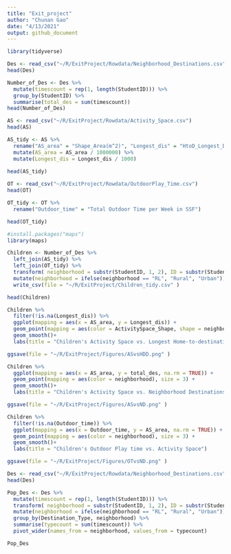 ```yaml
---
title: "Exit_project"
author: "Chunan Gao"
date: "4/13/2021"
output: github_document
---
```


```r
library(tidyverse)
```


```r
Des <- read_csv("~/R/ExitProject/Rowdata/Neighborhood_Destinations.csv")
head(Des)
```
```r
Number_of_Des <- Des %>% 
  mutate(timescount = rep(1, length(StudentID))) %>% 
  group_by(StudentID) %>% 
  summarise(total_des = sum(timescount))
head(Number_of_Des)
```
```r
AS <- read_csv("~/R/ExitProject/Rowdata/Activity_Space.csv")
head(AS)
```

```r
AS_tidy <- AS %>% 
  rename("AS_area" = "Shape_Area(m^2)", "Longest_dis" = "HtoD_Longest_Distance(m)") %>% 
  mutate(AS_area = AS_area / 1000000) %>% 
  mutate(Longest_dis = Longest_dis / 1000) 
  
head(AS_tidy)
```


```r
OT <- read_csv("~/R/ExitProject/Rowdata/OutdoorPlay_Time.csv")
head(OT)
```

```r
OT_tidy <- OT %>% 
  rename("Outdoor_time" = "Total Outdoor Time per Week in SSF")

head(OT_tidy)
```



```r
#install.packages("maps")
library(maps) 
```

```r
Children <- Number_of_Des %>%
  left_join(AS_tidy) %>% 
  left_join(OT_tidy) %>% 
  transform( neighborhood = substr(StudentID, 1, 2), ID = substr(StudentID, 3, 5)) %>% 
  mutate(neighborhood = ifelse(neighborhood == "RL", "Rural", "Urban")) %>% 
  write_csv(file = "~/R/ExitProject/Children_tidy.csv" )

head(Children)
```

```r
Children %>% 
  filter(!is.na(Longest_dis)) %>% 
  ggplot(mapping = aes(x = AS_area, y = Longest_dis)) + 
  geom_point(mapping = aes(color = ActivitySpace_Shape, shape = neighborhood), size = 3) +
  geom_smooth()+
  labs(title = "Children's Activity Space vs. Longest Home-to-destination Distances")

ggsave(file = "~/R/ExitProject/Figures/ASvsHDD.png" )
```
```r
Children %>% 
  ggplot(mapping = aes(x = AS_area, y = total_des, na.rm = TRUE)) + 
  geom_point(mapping = aes(color = neighborhood), size = 3) +
  geom_smooth()+
  labs(title = "Children's Activity Space vs. Neighborhood Destinations")

ggsave(file = "~/R/ExitProject/Figures/ASvsND.png" )

```


```r
Children %>% 
  filter(!is.na(Outdoor_time)) %>% 
  ggplot(mapping = aes(x = Outdoor_time, y = AS_area, na.rm = TRUE)) + 
  geom_point(mapping = aes(color = neighborhood), size = 3) +
  geom_smooth()+
  labs(title = "Children's Outdoor Play time vs. Activity Space")

ggsave(file = "~/R/ExitProject/Figures/OTvsND.png" )
```
```r
Des <- read_csv("~/R/ExitProject/Rowdata/Neighborhood_Destinations.csv")
head(Des)
```

```r
Pop_Des <- Des %>% 
  mutate(timescount = rep(1, length(StudentID))) %>% 
  transform( neighborhood = substr(StudentID, 1, 2), ID = substr(StudentID, 3, 5)) %>% 
  mutate(neighborhood = ifelse(neighborhood == "RL", "Rural", "Urban")) %>% 
  group_by(Destination_Type, neighborhood) %>% 
  summarise(typecount = sum(timescount)) %>% 
  pivot_wider(names_from = neighborhood, values_from = typecount)

Pop_Des
```






